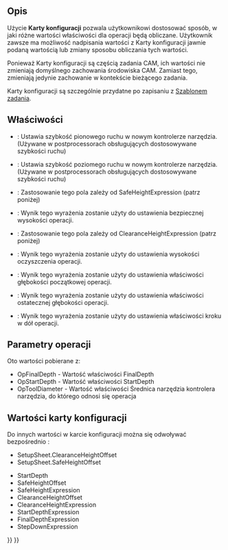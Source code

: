<languages/>

{{Docnav/pl
|[[CAM_FAQ/pl|Często zadawane pytania]]
|[[CAM_Postprocessor_Customization/pl|Dostosowywanie przetwarzania końcowego]]
|[[CAM_Workbench/pl|środowisko pracy CAM]]
|IconL=
|IconR=
|IconC=Workbench_CAM.svg
}}

{{TOCright}}

<span id="Description"></span>
==Opis==

Użycie '''Karty konfiguracji''' pozwala użytkownikowi dostosować sposób, w jaki różne wartości właściwości dla operacji będą obliczane. Użytkownik zawsze ma możliwość nadpisania wartości z Karty konfiguracji jawnie podaną wartością lub zmiany sposobu obliczania tych wartości.

Ponieważ Karty konfiguracji są częścią zadania CAM, ich wartości nie zmieniają domyślnego zachowania środowiska CAM. Zamiast tego, zmieniają jedynie zachowanie w kontekście bieżącego zadania.

Karty konfiguracji są szczególnie przydatne po zapisaniu z [[CAM_ExportTemplate/pl|Szablonem zadania]].

<span id="Properties"></span>
==Właściwości==

* {{PropertyData|VertRapid}}: Ustawia szybkość pionowego ruchu w nowym kontrolerze narzędzia. (Używane w postprocessorach obsługujących dostosowywane szybkości ruchu)
* {{PropertyData|HorizRapid}}: Ustawia szybkość poziomego ruchu w nowym kontrolerze narzędzia. (Używane w postprocessorach obsługujących dostosowywane szybkości ruchu)
* {{PropertyData|SafeHeightOffset}}: Zastosowanie tego pola zależy od SafeHeightExpression (patrz poniżej)
* {{PropertyData|SafeHeightExpression}}: Wynik tego wyrażenia zostanie użyty do ustawienia bezpiecznej wysokości operacji.
* {{PropertyData|ClearanceHeightOffset}}: Zastosowanie tego pola zależy od ClearanceHeightExpression (patrz poniżej)
* {{PropertyData|ClearanceHeightExpression}}: Wynik tego wyrażenia zostanie użyty do ustawienia wysokości oczyszczenia operacji.
* {{PropertyData|StartDepthExpression}}: Wynik tego wyrażenia zostanie użyty do ustawienia właściwości głębokości początkowej operacji.
* {{PropertyData|FinalDepthExpression}}: Wynik tego wyrażenia zostanie użyty do ustawienia właściwości ostatecznej głębokości operacji.
* {{PropertyData|StepDownExpression}}: Wynik tego wyrażenia zostanie użyty do ustawienia właściwości kroku w dół operacji. 

<span id="Operation_Parameters"></span>
==Parametry operacji==

Oto wartości pobierane z:
* OpFinalDepth - Wartość właściwości FinalDepth
* OpStartDepth - Wartość właściwości StartDepth
* OpToolDiameter - Wartość właściwości Średnica narzędzia kontrolera narzędzia, do którego odnosi się operacja

<span id="SetupSheet_Values"></span>
==Wartości karty konfiguracji==

Do innych wartości w karcie konfiguracji można się odwoływać bezpośrednio :
* SetupSheet.ClearanceHeightOffset
* SetupSheet.SafeHeightOffset

* StartDepth
* SafeHeightOffset
* SafeHeightExpression
* ClearanceHeightOffset
* ClearanceHeightExpression
* StartDepthExpression
* FinalDepthExpression
* StepDownExpression


{{Docnav/pl
|[[CAM_FAQ/pl|Często zadawane pytania]]
|[[CAM_Postprocessor_Customization/pl|Dostosowywanie przetwarzania końcowego]]
|[[CAM_Workbench/pl|środowisko pracy CAM]]
|IconL=
|IconR=
|IconC=Workbench_CAM.svg
}}

{{CAM_Tools_navi{{#translation:}}}}
{{Userdocnavi{{#translation:}}}}